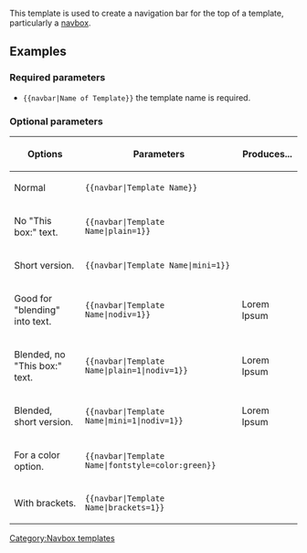 This template is used to create a navigation bar for the top of a template, particularly a [[Template:Navbox|navbox]].

== Examples ==
=== Required parameters ===
* <code><nowiki>{{navbar|Name of Template}}</nowiki></code> the template name is required.

=== Optional parameters ===
{| class="wikitable"
! Options !! Parameters !! Produces...
|-
| Normal || <code><nowiki>{{navbar|Template Name}}</nowiki></code> || {{navbar|navbar/doc}}
|-
| No "This box:" text. || <code><nowiki>{{navbar|Template Name|plain=1}}</nowiki></code> || {{navbar|navbar/doc|plain=1}}
|-
| Short version. || <code><nowiki>{{navbar|Template Name|mini=1}}</nowiki></code> || {{navbar|navbar/doc|mini=1}}
|-
| Good for "blending" into text. || <code><nowiki>{{navbar|Template Name|nodiv=1}}</nowiki></code> || Lorem {{navbar|navbar/doc|nodiv=1}} Ipsum
|-
| Blended, no "This box:" text. || <code><nowiki>{{navbar|Template Name|plain=1|nodiv=1}}</nowiki></code> || Lorem {{navbar|navbar/doc|plain=1|nodiv=1}} Ipsum
|-
| Blended, short version. || <code><nowiki>{{navbar|Template Name|mini=1|nodiv=1}}</nowiki></code> || Lorem {{navbar|navbar/doc|mini=1|nodiv=1}} Ipsum
|-
| For a color option. || <code><nowiki>{{navbar|Template Name|fontstyle=color:green}}</nowiki></code> || {{navbar|navbar/doc|fontstyle=color:green}}
|-
| With brackets.
| <code><nowiki>{{navbar|Template Name|brackets=1}}</nowiki></code>
| {{navbar|navbar/doc|brackets=1}}
|}

<includeonly>
[[Category:Templates|{{PAGENAME}}]]
[[Category:Navbox templates]]
</includeonly><noinclude>
[[Category:Template documentation|{{PAGENAME}}]]
</noinclude>
